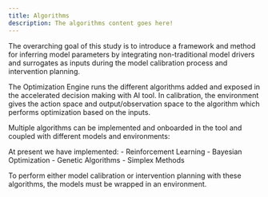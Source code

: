 ```yaml
---
title: Algorithms
description: The algorithms content goes here!
---
```


<PageDescription>

The overarching goal of this study is to introduce a framework and method for inferring model parameters
by integrating non-traditional model drivers and surrogates as inputs during the model calibration process and intervention planning.

The Optimization Engine runs the different algorithms added and exposed in the accelerated decision making with AI tool. In calibration,
the environment gives the action space and output/observation space to the algorithm which performs optimization based on the inputs.

Multiple algorithms can be implemented and onboarded in the tool and coupled with different models and environments:

At present we have implemented:
    - Reinforcement Learning
    - Bayesian Optimization
    - Genetic Algorithms
    - Simplex Methods

To perform either model calibration or intervention planning with these algorithms, the models must be wrapped in an environment.

</PageDescription>
